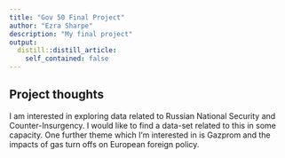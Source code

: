 ```yaml
---
title: "Gov 50 Final Project"
author: "Ezra Sharpe"
description: "My final project"
output:
  distill::distill_article:
    self_contained: false
---
```




## Project thoughts

I am interested in exploring data related to Russian National Security and 
Counter-Insurgency. I would like to find a data-set related to this in some
capacity. One further theme which I'm interested in is 
Gazprom and the impacts of gas turn offs on European foreign policy. 